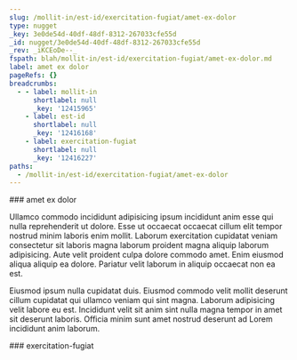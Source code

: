 ```yaml
---
slug: /mollit-in/est-id/exercitation-fugiat/amet-ex-dolor
type: nugget
_key: 3e0de54d-40df-48df-8312-267033cfe55d
_id: nugget/3e0de54d-40df-48df-8312-267033cfe55d
_rev: _iKCEoDe--_
fspath: blah/mollit-in/est-id/exercitation-fugiat/amet-ex-dolor.md
label: amet ex dolor
pageRefs: {}
breadcrumbs:
  - - label: mollit-in
      shortlabel: null
      _key: '12415965'
    - label: est-id
      shortlabel: null
      _key: '12416168'
    - label: exercitation-fugiat
      shortlabel: null
      _key: '12416227'
paths:
  - /mollit-in/est-id/exercitation-fugiat/amet-ex-dolor
---
```


<NuggetArea>
<Nugget slug="/mollit-in/est-id/exercitation-fugiat/amet-ex-dolor" type="nugget" _key="3e0de54d-40df-48df-8312-267033cfe55d" _id="nugget/3e0de54d-40df-48df-8312-267033cfe55d" _rev="_iKCEoDe--_" fspath="blah/mollit-in/est-id/exercitation-fugiat/amet-ex-dolor.md" label="amet ex dolor" paths="/mollit-in/est-id/exercitation-fugiat/amet-ex-dolor">
<NuggetBody>
### amet ex dolor

Ullamco commodo incididunt adipisicing ipsum incididunt anim esse qui nulla reprehenderit ut dolore. Esse ut occaecat occaecat cillum elit tempor nostrud minim laboris enim mollit. Laborum exercitation cupidatat veniam consectetur sit laboris magna laborum proident magna aliquip laborum adipisicing. Aute velit proident culpa dolore commodo amet. Enim eiusmod aliqua aliquip ea dolore. Pariatur velit laborum in aliquip occaecat non ea est.

Eiusmod ipsum nulla cupidatat duis. Eiusmod commodo velit mollit deserunt cillum cupidatat qui ullamco veniam qui sint magna. Laborum adipisicing velit labore eu est. Incididunt velit sit anim sint nulla magna tempor in amet sit deserunt laboris. Officia minim sunt amet nostrud deserunt ad Lorem incididunt anim laborum.

</NuggetBody>
<Breadcrumbs>
<Crumbs>
<Crumb _key="12415965" label="mollit-in" /><Crumb _key="12416168" label="est-id" /><Crumb _key="12416227" label="exercitation-fugiat" />
</Crumbs>
</Breadcrumbs>
</Nugget>

<NuggetsInbound>
</NuggetsInbound>
<NuggetsOutbound>
</NuggetsOutbound>
</NuggetArea>
<PassagesInbound>
<Passage direction="inbound" type="passage" _key="12416227" _id="passage/12416227" _rev="_iKCEoDe---" label="exercitation-fugiat" passage="exercitation-fugiat" fspath="blah/mollit-in/est-id/exercitation-fugiat" paths="/mollit-in/est-id/exercitation-fugiat" slug="/mollit-in/est-id/exercitation-fugiat">
<NuggetBody>
### exercitation-fugiat

</NuggetBody>
<Breadcrumbs>
<Crumbs>
<Crumb _key="12415965" label="mollit-in" /><Crumb _key="12416168" label="est-id" />
</Crumbs>
</Breadcrumbs>
</Passage>

</PassagesInbound>
<PassagesOutbound>
</PassagesOutbound>